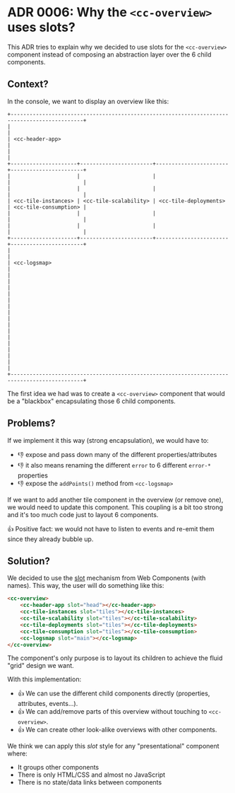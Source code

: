 
<Meta title="📌 Docs/Architecture Decision Records/ADR 0006: Why the <cc-overview> uses slots?" />

# ADR 0006: Why the `<cc-overview>` uses slots?

This ADR tries to explain why we decided to use slots for the `<cc-overview>` component instead of composing an abstraction layer over the 6 child components.

## Context?

In the console, we want to display an overview like this:

```
+---------------------------------------------------------------------------------------------+
|                                                                                             |
| <cc-header-app>                                                                             |
|                                                                                             |
+---------------------+-----------------------+-----------------------+-----------------------+
|                     |                       |                       |                       |
|                     |                       |                       |                       |
| <cc-tile-instances> | <cc-tile-scalability> | <cc-tile-deployments> | <cc-tile-consumption> |
|                     |                       |                       |                       |
|                     |                       |                       |                       |
+---------------------+-----------------------+-----------------------+-----------------------+
|                                                                                             |
| <cc-logsmap>                                                                                |
|                                                                                             |
|                                                                                             |
|                                                                                             |
|                                                                                             |
|                                                                                             |
|                                                                                             |
|                                                                                             |
|                                                                                             |
+---------------------------------------------------------------------------------------------+
```

The first idea we had was to create a `<cc-overview>` component that would be a "blackbox" encapsulating those 6 child components.

## Problems?

If we implement it this way (strong encapsulation), we would have to:

* 👎 expose and pass down many of the different properties/attributes
* 👎 it also means renaming the different `error` to 6 different `error-*` properties
* 👎 expose the `addPoints()` method from `<cc-logsmap>`

If we want to add another tile component in the overview (or remove one), we would need to update this component.
This coupling is a bit too strong and it's too much code just to layout 6 components.

👍 Positive fact: we would not have to listen to events and re-emit them since they already bubble up.

## Solution?

We decided to use the [slot](https://developer.mozilla.org/en-US/docs/Web/HTML/Element/Slot) mechanism from Web Components (with names).
This way, the user will do something like this:

```html
<cc-overview>
    <cc-header-app slot="head"></cc-header-app>
    <cc-tile-instances slot="tiles"></cc-tile-instances>
    <cc-tile-scalability slot="tiles"></cc-tile-scalability>
    <cc-tile-deployments slot="tiles"></cc-tile-deployments>
    <cc-tile-consumption slot="tiles"></cc-tile-consumption>
    <cc-logsmap slot="main"></cc-logsmap>
</cc-overview>
```

The component's only purpose is to layout its children to achieve the fluid "grid" design we want.

With this implementation:

* 👍 We can use the different child components directly (properties, attributes, events...).
* 👍 We can add/remove parts of this overview without touching to `<cc-overview>`.
* 👍 We can create other look-alike overviews with other components.

We think we can apply this *slot* style for any "presentational" component where:

* It groups other components
* There is only HTML/CSS and almost no JavaScript
* There is no state/data links between components
